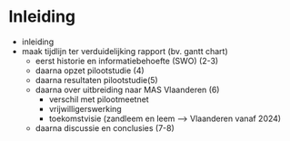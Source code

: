 <!-- hier komt de inhoudstafel bij pdf -->

\mainmatter

# Inleiding {#inleiding}

-   inleiding
-   maak tijdlijn ter verduidelijking rapport (bv. gantt chart)
    -   eerst historie en informatiebehoefte (SWO) (2-3)
    -   daarna opzet pilootstudie (4)
    -   daarna resultaten pilootstudie(5)
    -   daarna over uitbreiding naar MAS Vlaanderen (6)
        -   verschil met pilootmeetnet
        -   vrijwilligerswerking
        -   toekomstvisie (zandleem en leem --\> Vlaanderen vanaf 2024)
    -   daarna discussie en conclusies (7-8)
